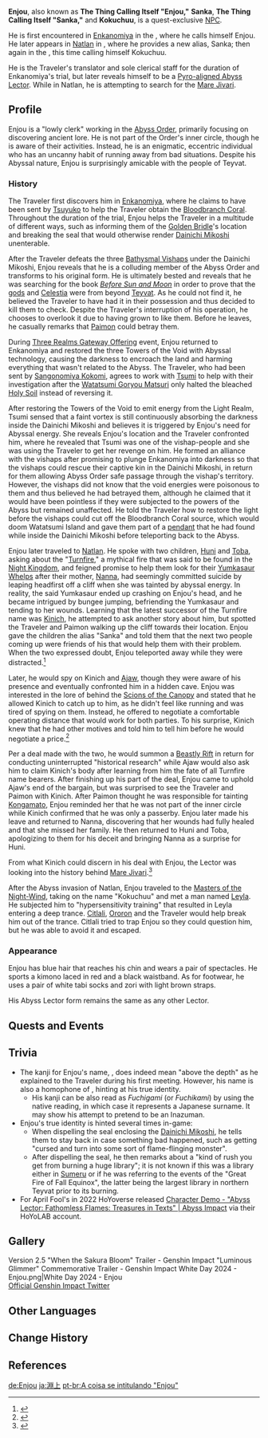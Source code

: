 {{Character Infobox
|image            = <gallery>
NPC Enjou.png|Human Form
NPC Enjou (Pyro-aligned Abyss Lector).png|True Form
</gallery>
|type             = Quest NPC
|location         = Inazuma
|location2        = Natlan
|affiliation      = Abyss Order
|element          = Pyro
|title            = The Devouring Benthic Flame
|voiceEN          = {{w|Patrick Seitz}}<ref>Twitter: [https://twitter.com/Seitz_Unseen/status/1496038661158498307 EN VA Self Announcement]</ref>
|voiceCN          = [https://zh.moegirl.org.cn/黑石稔 Hei Shiren ({{zh|黑石稔}})]<ref>Bilibili: [https://www.bilibili.com/video/BV1X14y1a7Dh {{zh|《原神》纪念PV-「荧荧微光」}}] (Video Description)</ref>
|voiceJP          = {{w|ja:山口恵 (俳優)|Yamaguchi Satoshi ({{ja|山口 恵}})}}<ref>Twitter: [https://twitter.com/satoshiyama0407/status/1489596456944410625 JP VA Self Announcement]</ref>
|voiceKR          = {{w|ko:이현 (성우)|Lee Hyun ({{ko|이현}})}}<ref>YouTube: [https://youtu.be/Jy2ue6lBY5Q Korean "Luminous Glimmer" Commemorative Trailer]</ref>
}}
'''Enjou''', also known as '''The Thing Calling Itself "Enjou,"''' '''Sanka''', '''The Thing Calling Itself "Sanka,"''' and '''Kokuchuu''', is a quest-exclusive [[NPC]].

He is first encountered in [[Enkanomiya]] in the {{Quest|From Dusk to Dawn in Byakuyakoku}}, where he calls himself Enjou. He later appears in [[Natlan]] in {{Quest|Yupanqui's Turnfire}}, where he provides a new alias, Sanka; then again in the {{Quest|Vision of Ashen Desolation}}, this time calling himself Kokuchuu.

He is the Traveler's translator and sole clerical staff for the duration of Enkanomiya's trial, but later reveals himself to be a [[Abyss Lector: Fathomless Flames|Pyro-aligned Abyss Lector]]. While in Natlan, he is attempting to search for the [[Mare Jivari]].
<!--
==Location==
<gallery>
NPC Location Enjou.png|Enjou's location
NPC Location Enjou Context.png|Additional context
</gallery>
-->
==Profile==
Enjou is a "lowly clerk" working in the [[Abyss Order]], primarily focusing on discovering ancient lore. He is not part of the Order's inner circle, though he is aware of their activities. Instead, he is an enigmatic, eccentric individual who has an uncanny habit of running away from bad situations. Despite his Abyssal nature, Enjou is surprisingly amicable with the people of Teyvat.

===History===
The Traveler first discovers him in [[Enkanomiya]], where he claims to have been sent by [[Tsuyuko]] to help the Traveler obtain the [[Bloodbranch Coral]]. Throughout the duration of the trial, Enjou helps the Traveler in a multitude of different ways, such as informing them of the [[Golden Bridle]]'s location and breaking the seal that would otherwise render [[Dainichi Mikoshi]] unenterable. 

After the Traveler defeats the three [[Primordial Bathysmal Vishap|Bathysmal Vishaps]] under the Dainichi Mikoshi, Enjou reveals that he is a colluding member of the Abyss Order and transforms to his original form. He is ultimately bested and reveals that he was searching for the book ''[[Before Sun and Moon]]'' in order to prove that the [[god]]s and [[Celestia]] were from beyond [[Teyvat]]. As he could not find it, he believed the Traveler to have had it in their possession and thus decided to kill them to check. Despite the Traveler's interruption of his operation, he chooses to overlook it due to having grown to like them. Before he leaves, he casually remarks that [[Paimon]] could betray them.

During [[Three Realms Gateway Offering]] event, Enjou returned to Enkanomiya and restored the three Towers of the Void with Abyssal technology, causing the darkness to encroach the land and harming everything that wasn't related to the Abyss. The Traveler, who had been sent by [[Sangonomiya Kokomi]], agrees to work with [[Tsumi]] to help with their investigation after the [[Watatsumi Goryou Matsuri]] only halted the bleached [[Watatsumi Island#Holy Soil|Holy Soil]] instead of reversing it. 

After restoring the Towers of the Void to emit energy from the Light Realm, Tsumi sensed that a faint vortex is still continuously absorbing the darkness inside the Dainichi Mikoshi and believes it is triggered by Enjou's need for Abyssal energy. She reveals Enjou's location and the Traveler confronted him, where he revealed that Tsumi was one of the vishap-people and she was using the Traveler to get her revenge on him. He formed an alliance with the vishaps after promising to plunge Enkanomiya into darkness so that the vishaps could rescue their captive kin in the Dainichi Mikoshi, in return for them allowing Abyss Order safe passage through the vishap's territory. However, the vishaps did not know that the void energies were poisonous to them and thus believed he had betrayed them, although he claimed that it would have been pointless if they were subjected to the powers of the Abyss but remained unaffected. He told the Traveler how to restore the light before the vishaps could cut off the Bloodbranch Coral source, which would doom Watatsumi Island and gave them part of a [[Fragmented Accessory (Three Realms Gateway Offering: Aftermath)|pendant]] that he had found while inside the Dainichi Mikoshi before teleporting back to the Abyss.

Enjou later traveled to [[Natlan]]. He spoke with two children, [[Huni]] and [[Toba]], asking about the "[[Turnfire]]," a mythical fire that was said to be found in the [[Night Kingdom]], and feigned promise to help them look for their [[Yumkasaur Whelp]]s after their mother, [[Nanna]], had seemingly committed suicide by leaping headfirst off a cliff when she was tainted by abyssal energy. In reality, the said Yumkasaur ended up crashing on Enjou's head, and he became intrigued by bungee jumping, befriending the Yumkasaur and tending to her wounds. Learning that the latest successor of the Turnfire name was [[Kinich]], he attempted to ask another story about him, but spotted the Traveler and Paimon walking up the cliff towards their location. Enjou gave the children the alias "Sanka" and told them that the next two people coming up were friends of his that would help them with their problem. When the two expressed doubt, Enjou teleported away while they were distracted.<ref>{{Ref/Quest|A Mysterious Visitor From Huitztlan}}</ref>

Later, he would spy on Kinich and [[Ajaw]], though they were aware of his presence and eventually confronted him in a hidden cave. Enjou was interested in the lore of behind the [[Scions of the Canopy]] and stated that he allowed Kinich to catch up to him, as he didn't feel like running and was tired of spying on them. Instead, he offered to negotiate a comfortable operating distance that would work for both parties. To his surprise, Kinich knew that he had other motives and told him to tell him before he would negotiate a price.<ref>{{Ref/Quest|A Hero's Rite}}</ref>

Per a deal made with the two, he would summon a [[Beastly Rift]] in return for conducting uninterrupted "historical research" while Ajaw would also ask him to claim Kinich's body after learning from him the fate of all Turnfire name bearers. After finishing up his part of the deal, Enjou came to uphold Ajaw's end of the bargain, but was surprised to see the Traveler and Paimon with Kinich. After Paimon thought he was responsible for tainting [[Kongamato]], Enjou reminded her that he was not part of the inner circle while Kinich confirmed that he was only a passerby. Enjou later made his leave and returned to Nanna, discovering that her wounds had fully healed and that she missed her family. He then returned to Huni and Toba, apologizing to them for his deceit and bringing Nanna as a surprise for Huni.

From what Kinich could discern in his deal with Enjou, the Lector was looking into the history behind [[Mare Jivari]].<ref>{{Ref/Quest|The Last Turnfire Night}}</ref>

After the Abyss invasion of Natlan, Enjou traveled to the [[Masters of the Night-Wind]], taking on the name "Kokuchuu" and met a man named [[Leyla]]. He subjected him to "hypersensitivity training" that resulted in Leyla entering a deep trance. [[Citlali]], [[Ororon]] and the Traveler would help break him out of the trance. Citlali tried to trap Enjou so they could question him, but he was able to avoid it and escaped.

===Appearance===
Enjou has blue hair that reaches his chin and wears a pair of spectacles. He sports a kimono laced in red and a black waistband. As for footwear, he uses a pair of white tabi socks and zori with light brown straps.

His Abyss Lector form remains the same as any other Lector.

==Quests and Events==
{{Quests and Events|Enjou}}

==Trivia==
* The kanji for Enjou's name, {{ja|淵上}}, does indeed mean "above the depth" as he explained to the Traveler during his first meeting. However, his name is also a homophone of {{Lang|ja=炎上|ja_tl=flaming}}, hinting at his true identity.
** His kanji can be also read as ''Fuchigami'' (or ''Fuchikami'') by using the native reading, in which case it represents a Japanese surname. It may show his attempt to pretend to be an Inazuman.
* Enjou's true identity is hinted several times in-game:
** When dispelling the seal enclosing the [[Dainichi Mikoshi]], he tells them to stay back in case something bad happened, such as getting "cursed and turn into some sort of flame-flinging monster".
** After dispelling the seal, he then remarks about a "kind of rush you get from burning a huge library"; it is not known if this was a library either in [[Sumeru]] or if he was referring to the events of the "Great Fire of Fall Equinox", the latter being the largest library in northern Teyvat prior to its burning.
*For April Fool's in 2022 HoYoverse released [https://www.youtube.com/watch?v=dZsCPpuxgfM Character Demo - "Abyss Lector: Fathomless Flames: Treasures in Texts" | Abyss Impact] via their HoYoLAB account.

==Gallery==
<gallery>
Version 2.5 "When the Sakura Bloom" Trailer - Genshin Impact
"Luminous Glimmer" Commemorative Trailer - Genshin Impact
White Day 2024 - Enjou.png|White Day 2024 - Enjou<br>[https://twitter.com/GenshinImpact/status/1768126019700236398 Official Genshin Impact Twitter]
</gallery>

==Other Languages==
{{Other Languages
|default_hidden = 1
|1_en     = The Thing Calling Itself "Enjou"
|1_zhs    = 自称「渊上」之物
|1_zhs_rm = Zìchēng "Yuānshàng" zhī Wù
|1_zht    = 自稱「淵上」之物
|1_zht_rm = Zìchēng "Yuānshàng" zhī Wù
|1_ja     = 「淵上」と自称するもの
|1_ja_rm  = "Enjou" to Jishou Suru Mono
|1_ko     = 「엔죠」라고 자칭하는 자
|1_ko_rm  = "Enjyo" rago Jachinghaneun Ja
|1_es     = Aquel que se hace llamar “Enjou”
|1_fr     = L'autoproclamé «&nbsp;Enjou&nbsp;»
|1_ru     = Нечто, зовущее себя «Эндзё»
|1_th     = สิ่งที่เรียกตนเองว่า "Enjou"
|1_th_rm  = Sing thi Riak Ton Eng Wa "Enjou"
|1_vi     = Thứ Tự Xưng Là "Enjou"
|1_de     = Das Ding, das sich selbst „Enjou“ nennt.
|1_id     = The Thing Calling Itself "Enjou"
|1_pt     = A coisa se intitulando "Enjou"
|1_tr     = Kendine "Enjou" Diyen Şey
|1_it     = L'essere che si fa chiamare "Enjou"

|2_en     = The Thing Calling Itself "Sanka"
|2_zhs    = 自称「山下」之物
|2_zhs_rm = Zìchēng "Shānxià" zhī Wù
|2_zht    = 自稱「山下」之物
|2_zht_rm = Zìchēng "Shānxià" zhī Wù
|2_ja     = 「山下」と自称するもの
|2_ja_rm  = "Yamashita"<ref>{{Ref/Quest|A Mysterious Visitor From Huitztlan}}</ref> to Jishou Suru Mono
|2_ko     = 「야마시타」라고 자칭하는 자
|2_es     = Aquel que se hace llamar “Sanka”
|2_fr     = La chose qui dit s'appeler «&nbsp;Sanka&nbsp;»
|2_ru     = Существо, которое называет себя Санкой
|2_th     = สิ่งที่เรียกตนเองว่า "Sanka"
|2_th_rm  = 
|2_vi     = Vật Tự Xưng "Sanka"
|2_de     = Das Ding, das sich selbst „Sanka“ nennt
|2_id     = Sesuatu yang Mengaku "Sanka"
|2_pt     = A coisa que se intitula "Yamashita"
|2_tr     = Kendine "Sanka" Diyen Şey
|2_it     = L'essere che si fa chiamare "Sanka"

|3_en     = Kokuchuu
|3_zhs    = 谷中
|3_zhs_rm = Gǔzhōng
|3_zht    = 谷中
|3_zht_rm = Gǔzhōng
|3_ja     = 谷中
|3_ja_rm  = Taninaka<ref>{{Ref/Quest|Vision of Ashen Desolation}}</ref>
|3_ko     = 타니나카
|3_es     = Kokuchuu
|3_fr     = Kokuchuu
|3_ru     = Кокутю
|3_th     = Kokuchuu
|3_vi     = Kokuchuu
|3_de     = Kokuchuu
|3_id     = Kokuchuu
|3_pt     = Kokuchuu
|3_tr     = Kokuchuu
|3_it     = Kokuchuu
}}

==Change History==
{{Change History|2.4}}

==References==
{{Reflist|2}}

[[de:Enjou]]
[[ja:淵上]]
[[pt-br:A coisa se intitulando "Enjou"]]